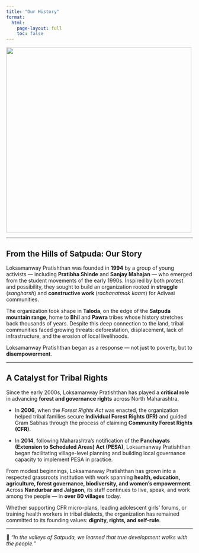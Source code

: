 ---
title: "Our History"
format:
  html:
    page-layout: full
    toc: false
---

<img src="landing page image.jpg" width="500px">

------------------------------------------------------------------------

## From the Hills of Satpuda: Our Story

Loksamanway Pratishthan was founded in **1994** by a group of young activists — including **Pratibha Shinde** and **Sanjay Mahajan** — who emerged from the student movements of the early 1990s. Inspired by both protest and possibility, they sought to build an organization rooted in **struggle** (*sangharsh*) and **constructive work** (*rachanatmak kaam*) for Adivasi communities.

The organization took shape in **Taloda**, on the edge of the **Satpuda mountain range**, home to **Bhil** and **Pawra** tribes whose history stretches back thousands of years. Despite this deep connection to the land, tribal communities faced growing threats: deforestation, displacement, lack of infrastructure, and the erosion of local livelihoods.

Loksamanway Pratishthan began as a response — not just to poverty, but to **disempowerment**.

------------------------------------------------------------------------

## A Catalyst for Tribal Rights

Since the early 2000s, Loksamanway Pratishthan has played a **critical role** in advancing **forest and governance rights** across North Maharashtra.

-   In **2006**, when the *Forest Rights Act* was enacted, the organization helped tribal families secure **Individual Forest Rights (IFR)** and guided Gram Sabhas through the process of claiming **Community Forest Rights (CFR)**.

-   In **2014**, following Maharashtra’s notification of the **Panchayats (Extension to Scheduled Areas) Act (PESA)**, Loksamanway Pratishthan began facilitating village-level planning and building local governance capacity to implement PESA in practice.

From modest beginnings, Loksamanway Pratishthan has grown into a respected grassroots institution with work spanning **health, education, agriculture, forest governance, biodiversity, and women’s empowerment**. Across **Nandurbar and Jalgaon**, its staff continues to live, speak, and work among the people — in **over 80 villages** today.

Whether supporting CFR micro-plans, leading adolescent girls’ forums, or training health workers in tribal dialects, the organization has remained committed to its founding values: **dignity, rights, and self-rule**.

------------------------------------------------------------------------

🌱 *“In the valleys of Satpuda, we learned that true development walks with the people.”*
